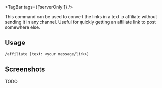 
<TagBar tags={['serverOnly']} />

This command can be used to convert the links in a text to affiliate
without sending it in any channel. Useful for quickly getting an affiliate link to post
somewhere else.

## Usage

`/affiliate [text: <your message/link>]`

## Screenshots

TODO